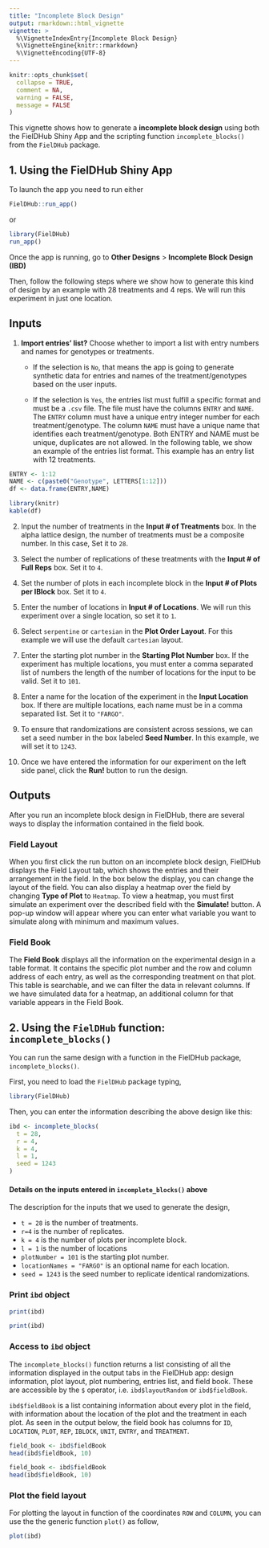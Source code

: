 ---
title: "Incomplete Block Design"
output: rmarkdown::html_vignette
vignette: >
  %\VignetteIndexEntry{Incomplete Block Design}
  %\VignetteEngine{knitr::rmarkdown}
  %\VignetteEncoding{UTF-8}
---

```{r, include = FALSE}
knitr::opts_chunk$set(
  collapse = TRUE,
  comment = NA,
  warning = FALSE, 
  message = FALSE
)
```

This vignette shows how to generate a **incomplete block design** using both the FielDHub Shiny App and the scripting function `incomplete_blocks()` from the `FielDHub` package.

## 1. Using the FielDHub Shiny App

To launch the app you need to run either

```{r, eval=FALSE}
FielDHub::run_app()
```

or

```{r, eval=FALSE}
library(FielDHub)
run_app()
```

Once the app is running, go to **Other Designs** > **Incomplete Block Design (IBD)**

Then, follow the following steps where we show how to generate this kind of design by an example with 28 treatments and 4 reps. We will run this experiment in just one location.

## Inputs

1. **Import entries' list?** Choose whether to import a list with entry numbers and names for genotypes or treatments.
    * If the selection is `No`, that means the app is going to generate synthetic data for entries and names of the treatment/genotypes based on the user inputs.

    * If the selection is `Yes`, the entries list must fulfill a specific format and must be a `.csv` file. The file must have the columns `ENTRY` and `NAME`. The `ENTRY` column must have a unique entry integer number for each treatment/genotype. The column `NAME` must have a unique name that identifies each treatment/genotype. Both ENTRY and NAME must be unique, duplicates are not allowed. In the following table, we show an example of the entries list format. This example has an entry list with 12 treatments. 

```{r, include=FALSE}
ENTRY <- 1:12
NAME <- c(paste0("Genotype", LETTERS[1:12]))
df <- data.frame(ENTRY,NAME)
```


```{r, echo = FALSE, results='asis'}
library(knitr)
kable(df)
```

2. Input the number of treatments in the **Input # of Treatments** box. In the alpha lattice design, the number of treatments must be a composite number. In this case, Set it to `28`.

3. Select the number of replications of these treatments with the **Input # of Full Reps** box. Set it to `4`.

4. Set the number of plots in each incomplete block in the **Input # of Plots per IBlock** box. Set it to `4`.

5. Enter the number of locations in **Input # of Locations**. We will run this experiment over a single location, so set it to `1`.

6. Select `serpentine` or `cartesian` in the **Plot Order Layout**. For this example we will use the default `cartesian` layout.

7. Enter the starting plot number in the **Starting Plot Number** box. If the experiment has multiple locations, you must enter a comma separated list of numbers the length of the number of locations for the input to be valid. Set it to `101`.

8. Enter a name for the location of the experiment in the **Input Location** box. If there are multiple locations, each name must be in a comma separated list. Set it to `"FARGO"`.

9. To ensure that randomizations are consistent across sessions, we can set a seed number in the box labeled **Seed Number**. In this example, we will set it to `1243`. 

10. Once we have entered the information for our experiment on the left side panel, click the **Run!** button to run the design.

## Outputs

After you run an incomplete block design in FielDHub, there are several ways to display the information contained in the field book. 

### Field Layout

When you first click the run button on an incomplete block design, FielDHub displays the Field Layout tab, which shows the entries and their arrangement in the field. In the box below the display, you can change the layout of the field. 
You can also display a heatmap over the field by changing **Type of Plot** to `Heatmap`. To view a heatmap, you must first simulate an experiment over the described field with the **Simulate!** button. A pop-up window will appear where you can enter what variable you want to simulate along with minimum and maximum values. 

### Field Book

The **Field Book** displays all the information on the experimental design in a table format. It contains the specific plot number and the row and column address of each entry, as well as the corresponding treatment on that plot. This table is searchable, and we can filter the data in relevant columns. If we have simulated data for a heatmap, an additional column for that variable appears in the Field Book. 

## 2. Using the `FielDHub` function: `incomplete_blocks()`

You can run the same design with a function in the FielDHub package, `incomplete_blocks()`.

First, you need to load the `FielDHub` package typing,

```{r, echo = TRUE}
library(FielDHub)
```

Then, you can enter the information describing the above design like this:


```{r, echo = TRUE}
ibd <- incomplete_blocks(
  t = 28,
  r = 4,
  k = 4, 
  l = 1,
  seed = 1243
)
```

#### Details on the inputs entered in `incomplete_blocks()` above

The description for the inputs that we used to generate the design,

*   `t = 28` is the number of treatments.
*   `r=4` is the number of replicates.
*   `k = 4` is the number of plots per incomplete block.
*   `l = 1` is the number of locations
*   `plotNumber = 101` is the starting plot number.
*   `locationNames = "FARGO"` is an optional name for each location.
*   `seed = 1243` is the seed number to replicate identical randomizations.


### Print `ibd` object

```{r, echo=TRUE, eval=FALSE}
print(ibd)
```

```{r, echo=FALSE, eval=TRUE}
print(ibd)
```

### Access to `ibd` object

The `incomplete_blocks()` function returns a list consisting of all the information displayed in the output tabs in the FielDHub app: design information, plot layout, plot numbering, entries list, and field book. These are accessible by the `$` operator, i.e. `ibd$layoutRandom` or `ibd$fieldBook`. 

`ibd$fieldBook` is a list containing information about every plot in the field, with information about the location of the plot and the treatment in each plot. As seen in the output below, the field book has columns for `ID`, `LOCATION`, `PLOT`, `REP`, `IBLOCK`, `UNIT`, `ENTRY`, and `TREATMENT`.


```{r, echo=TRUE, eval=FALSE}
field_book <- ibd$fieldBook
head(ibd$fieldBook, 10)
```

```{r, echo=FALSE, eval=TRUE}
field_book <- ibd$fieldBook
head(ibd$fieldBook, 10)
```

### Plot the field layout

For plotting the layout in function of the coordinates `ROW` and `COLUMN`, you can use the the generic function `plot()` as follow,


```{r, fig.align='center', fig.width=7.2, fig.height=5.5}
plot(ibd)

```

<br>
<br>
<br>
